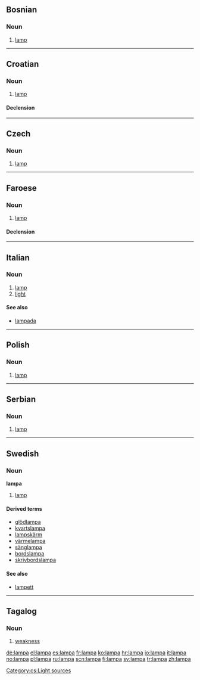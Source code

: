 {{see|lámpa}}
==Bosnian==

===Noun===
{{bs-noun|g=f|lampe}}

# [[lamp]]

----

==Croatian==

===Noun===
{{hr-noun|g=f|lampe}}

# [[lamp]]

====Declension====
{{hr-decl-noun
|lampa|lampe
|lampe|lampa / lampi
|lampi|lampama
|lampu|lampe
|lampo|lampe
|lampi|lampama
|lampom|lampama
}}

----

==Czech==

===Noun===
{{infl|cs|noun|g=f}}

# [[lamp]]

[[Category:cs:Light sources]]

----

==Faroese==

===Noun===
{{infl|fo|noun|g=f}}

# [[lamp]]

====Declension====
{{fo-decl-noun-f1|lamp}}

----

==Italian==

===Noun===
{{it-noun|lamp|f|a|e}}

# [[lamp]]
# [[light]]

====See also====
* [[lampada]]

----

==Polish==

===Noun===
{{infl|pl|noun|g=f}}

# [[lamp]]

----

==Serbian==

===Noun===
{{sr-noun|g=f|pl=lampe|cyr=лампа}}

# [[lamp]]

----

==Swedish==

===Noun===
{{sv-noun-reg-or|1=lamp}}
'''lampa''' {{c}}

# [[lamp]]

====Derived terms====
* [[glödlampa]]
* [[kvartslampa]]
* [[lampskärm]]
* [[värmelampa]]
* [[sänglampa]]
* [[bordslampa]]
* [[skrivbordslampa]]

====See also====
* [[lampett]]

----

==Tagalog==

===Noun===
{{infl|tl|noun}}

# [[weakness]]

[[de:lampa]]
[[el:lampa]]
[[es:lampa]]
[[fr:lampa]]
[[ko:lampa]]
[[hr:lampa]]
[[io:lampa]]
[[it:lampa]]
[[no:lampa]]
[[pl:lampa]]
[[ru:lampa]]
[[scn:lampa]]
[[fi:lampa]]
[[sv:lampa]]
[[tr:lampa]]
[[zh:lampa]]